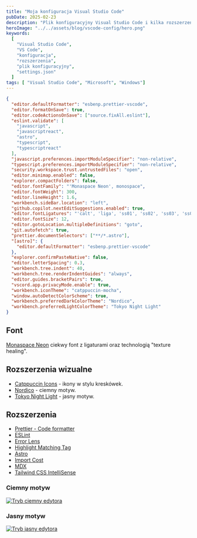 ```yaml
---
title: "Moja konfiguracja Visual Studio Code"
pubDate: 2025-02-23
description: "Plik konfiguracyjny Visual Studio Code i kilka rozszerzeń."
heroImage: "../../assets/blog/vscode-config/hero.png"
keywords:
  [
    "Visual Studio Code",
    "VS Code",
    "konfiguracja",
    "rozszerzenia",
    "plik konfiguracyjny",
    "settings.json"
  ]
tags: [ "Visual Studio Code", "Microsoft", "Windows"]
---
```



```json title="settings.json"
{
  "editor.defaultFormatter": "esbenp.prettier-vscode",
  "editor.formatOnSave": true,
  "editor.codeActionsOnSave": ["source.fixAll.eslint"],
  "eslint.validate": [
    "javascript",
    "javascriptreact",
    "astro",
    "typescript",
    "typescriptreact"
  ],
  "javascript.preferences.importModuleSpecifier": "non-relative",
  "typescript.preferences.importModuleSpecifier": "non-relative",
  "security.workspace.trust.untrustedFiles": "open",
  "editor.minimap.enabled": false,
  "explorer.compactFolders": false,
  "editor.fontFamily": "'Monaspace Neon', monospace",
  "editor.fontWeight": 300,
  "editor.lineHeight": 1.6,
  "workbench.sideBar.location": "left",
  "github.copilot.nextEditSuggestions.enabled": true,
  "editor.fontLigatures": "'calt', 'liga', 'ss01', 'ss02', 'ss03', 'ss04', 'ss05', 'ss06', 'ss07', 'ss08', 'ss09'",
  "editor.fontSize": 12,
  "editor.gotoLocation.multipleDefinitions": "goto",
  "git.autofetch": true,
  "prettier.documentSelectors": ["**/*.astro"],
  "[astro]": {
    "editor.defaultFormatter": "esbenp.prettier-vscode"
  },
  "explorer.confirmPasteNative": false,
  "editor.letterSpacing": 0.3,
  "workbench.tree.indent": 40,
  "workbench.tree.renderIndentGuides": "always",
  "editor.guides.bracketPairs": true,
  "vscord.app.privacyMode.enable": true,
  "workbench.iconTheme": "catppuccin-mocha",
  "window.autoDetectColorScheme": true,
  "workbench.preferredDarkColorTheme": "Nordico",
  "workbench.preferredLightColorTheme": "Tokyo Night Light"
}
```

## Font
<a href="https://monaspace.githubnext.com/" target="_blank">Monaspace Neon</a> ciekwy font z ligaturami oraz technologią "texture healing".

## Rozszerzenia wizualne
- <a href="https://marketplace.visualstudio.com/items?itemName=Catppuccin.catppuccin-vsc-icons" target="_blank">Catppuccin Icons</a> - ikony w stylu kreskówek.
- <a href="https://marketplace.visualstudio.com/items?itemName=madprops.nordico" target="_blank">Nordico</a> - ciemny motyw.
- <a href="https://marketplace.visualstudio.com/items?itemName=enkia.tokyo-night" target="_blank">Tokyo Night Light</a> - jasny motyw.

## Rozszerzenia

- <a href="https://marketplace.visualstudio.com/items?itemName=esbenp.prettier-vscode" target="_blank">Prettier - Code formatter</a>
- <a href="https://marketplace.visualstudio.com/items?itemName=dbaeumer.vscode-eslint" target="_blank">ESLint</a>
- <a href="https://marketplace.visualstudio.com/items?itemName=usernamehw.errorlens" target="_blank">Error Lens</a>
- <a href="https://marketplace.visualstudio.com/items?itemName=vincaslt.highlight-matching-tag" target="_blank">Highlight Matching Tag</a>
- <a href="https://marketplace.visualstudio.com/items?itemName=astro-build.astro-vscode" target="_blank">Astro</a>
- <a href="https://marketplace.visualstudio.com/items?itemName=wix.vscode-import-cost" target="_blank">Import Cost</a>
- <a href="https://marketplace.visualstudio.com/items?itemName=silvenon.mdx" target="_blank">MDX</a>
- <a href="https://marketplace.visualstudio.com/items?itemName=bradlc.vscode-tailwindcss" target="_blank">Tailwind CSS IntelliSense</a>


### Ciemny motyw

<a href="/blog/vscode-config/preview.png" target="_blank">
<Image src={'/blog/vscode-config/preview.png'} width={1920} height={1080} alt="Tryb ciemny edytora" />
</a>

### Jasny motyw
<a href="/blog/vscode-config/preview-light.png" target="_blank">
<Image src={'/blog/vscode-config/preview-light.png'} width={1920} height={1080} alt="Tryb jasny edytora" />
</a>